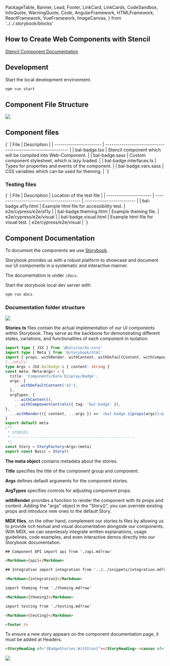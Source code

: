   PackageTable,
  Banner,
  Lead,
  Footer,
  LinkCard,
  LinkCards,
  CodeSandbox,
  InfoQuote,
  WarningQuote,
  Code,
  AngularFramework,
  HTMLFramework,
  ReactFramework,
  VueFramework,
  ImageCanvas,
} from '../../.storybook/blocks'

<Meta title="Contributing/How to work with the Components" />

<Banner label="How to work with the Components" section="Contributing" />

## How to Create Web Components with Stencil

[Stencil Component Documentation
](https://stenciljs.com/docs/introduction)

## Development

Start the local development environment.

```bash
npm run start
```

## Component File Structure


<img src={FileStructure} />

## Component files

<Markdown>
  {`
| File                    | Description                                                  |
| ----------------------- | ------------------------------------------------------------ |
| bal-badge.tsx           | Stencil component which will be compiled into Web-Component. |
| bal-badge.sass          | Custom component stylesheet, which is lazy loaded.           |
| bal-badge.interfaces.ts | Types for properties and events of the component.            |
| bal-badge.vars.sass     | CSS variables which can be used for theming.                 |
  `}
</Markdown>

### Testing files

<Markdown>
  {`
| File                   | Description                               | Location of the test file |
| ---------------------- | ----------------------------------------- | ------------------------- |
| bal-badge.a11y.html    | Example html file for accessibility test. | e2e/cypress/e2e/a11y      |
| bal-badge.theming.html | Example theming file.                     | e2e/cypress/e2e/visual    |
| bal-badge.visual.html  | Example html file for visual test.        | e2e/cypress/e2e/visual    |
  `}
</Markdown>

## Component Documentation

To document the components we use [Storybook](https://storybook.js.org).

Storybook provides us with a robust platform to showcase and document our UI components in a systematic and interactive manner.

The documentation is under `/docs`.

Start the storybook local dev server with:

```bash
npm run docs
```

### Documentation folder structure


<img src={DocFileStructure} />

**Stories.ts** files contain the actual implementation of our UI components within Storybook.
They serve as the backbone for demonstrating different states, variations, and functionalities of each
component in isolation.

```ts
import type { JSX } from '@baloise/ds-core'
import type { Meta } from '@storybook/html'
import { props, withRender, withContent, withDefaultContent, withComponentControls, StoryFactory } from '..
/../utils'
type Args = JSX.BalBadge & { content: string }
const meta: Meta<Args> = {
  title: 'Components/Data Display/Badge',
  args: {
    ...withDefaultContent('42'),
  },
  argTypes: {
    ...withContent(),
    ...withComponentControls({ tag: 'bal-badge' }),
},
  ...withRender(({ content, ...args }) => `<bal-badge ${props(args)}>${content}</bal-badge>`),
}
export default meta
/**
 * STORIES
 * ------------------------------------------------------
 */
const Story = StoryFactory<Args>(meta)
export const Basic = Story()
```

**The meta object** contains metadata about the stories.

**Title** specifies the title of the component group and component.

**Args** defines default arguments for the component stories.

**ArgTypes** specifies controls for adjusting component props.

**withRender** provides a function to render the component with its props and content .Adding the "args" object in the "Story()", you can override existing props and introduce new ones to the default Story.

**MDX files**, on the other hand, complement our stories.ts files by allowing us to provide rich textual and visual documentation alongside our components. With MDX, we can seamlessly integrate written explanations, usage guidelines, code examples, and even interactive demos directly into our Storybook documentation.

```html
## Component API import api from './api.md?raw'

<Markdown>{api}</Markdown>

## Integration import integration from '../../snippets/integration.md?raw'

<Markdown>{integration}</Markdown>

import theming from './theming.md?raw'

<Markdown>{theming}</Markdown>

import testing from './testing.md?raw'

<Markdown>{testing}</Markdown>

<footer />
```

To ensure a new story appears on the component documentation page, it must be added at Headers.

```html
<StoryHeading of="{BadgeStories.WithIcon}"></StoryHeading> <canvas of="{BadgeStories.WithIcon}" />
```


<img src={DocStructure} />
